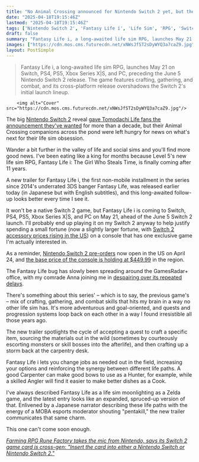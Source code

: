 ```yaml
---
title: "No Animal Crossing announced for Nintendo Switch 2 yet, but the life sim RPG I've waited 11 years for is coming to Switch next month"
date: "2025-04-18T19:15:46Z"
lastmod: "2025-04-18T19:15:46Z"
tags: ['Nintendo Switch 2', 'Fantasy Life i', 'Life Sim', 'RPG', 'Switch', 'PS4', 'PS5', 'Xbox Series X|S', 'PC', 'Tomodachi Life']
draft: false
summary: "Fantasy Life i, a long-awaited life sim RPG, launches May 21 on Switch, PS4, PS5, Xbox Series X|S, and PC, preceding the June 5 Nintendo Switch 2 release.  The game features crafting, gathering, and combat, and its cross-platform release overshadows the Switch 2's initial launch lineup."
images: ["https://cdn.mos.cms.futurecdn.net/xNWsJfST2sDyWYQ3a7caZ9.jpg"]
layout: PostSimple
---
```

> Fantasy Life i, a long-awaited life sim RPG, launches May 21 on Switch, PS4, PS5, Xbox Series X|S, and PC, preceding the June 5 Nintendo Switch 2 release.  The game features crafting, gathering, and combat, and its cross-platform release overshadows the Switch 2's initial launch lineup.


        <img alt="Cover" src="https://cdn.mos.cms.futurecdn.net/xNWsJfST2sDyWYQ3a7caZ9.jpg"/>
        
The big [<u>Nintendo Switch 2</u>](https://www.gamesradar.com/nintendo-switch-2-guide/) reveal [<u>gave Tomodachi Life fans the announcement they've wanted</u>](https://www.gamesradar.com/games/simulation/tomodachi-life-sickos-waited-12-years-for-a-sequel-and-now-its-so-popular-its-even-overshadowed-the-nintendo-switch-2-buzz-in-japan/) for more than a decade, but their Animal Crossing companions across the pond were left hungry for news on what's next for their life sim obsession.

Wander a bit further in the valley of life and social sims and you'll find more good news. I've been eating like a king for months because Level 5's new life sim RPG, Fantasy Life i: The Girl Who Steals Time, is finally coming after 11 years.

A new trailer for Fantasy Life i, the first non-mobile installment in the series since 2014's underrated 3DS banger Fantasy Life, was released earlier today (in Japanese but with English subtitles), and this long-awaited follow-up looks better every time I see it.

It won't be a native Switch 2 game, but Fantasy Life i is coming to Switch, PS4, PS5, Xbox Series X|S, and PC on May 21, ahead of the June 5 Switch 2 launch. I'll probably end up playing it on my Switch 2 anyway to help justify spending a small fortune (now a slightly larger fortune, with [<u>Switch 2 accessory prices rising in the US</u>](https://www.gamesradar.com/platforms/nintendo-switch-2/nintendo-raises-the-price-of-switch-2-accessories-in-the-us-putting-a-new-pair-of-joy-cons-at-an-eye-watering-usd94-99/)) on a console that has one exclusive game I'm actually interested in.

As a reminder, [<u>Nintendo Switch 2 pre-orders</u>](https://www.gamesradar.com/platforms/nintendo-switch-2/how-to-pre-order-nintendo-switch-2-top-tips-from-my-years-of-stock-hunting/) now open in the US on April 24, and [<u>the base price of the console is holding at $449.99</u>](https://www.gamesradar.com/hardware/nintendo-switch-2-price-remains-usd450-in-us-despite-tariffs-but-accessories-will-experience-price-adjustments-and-us-pre-orders-open-april-24/) in the region.

The Fantasy Life bug has slowly been spreading around the GamesRadar+ office, with my comrade Anna joining me in [<u>despairing over its repeated delays</u>](https://www.gamesradar.com/games/rpg/nintendo-delivers-the-saddest-news-ive-heard-since-animal-crossings-updates-ceased-the-long-awaited-fantasy-life-sequel-was-delayed-again/).

There's something about this series' – which is to say, the previous game's – mix of crafting, gathering, and combat skills that hits my brain in a way no other life sim has. It's more adventurous and goal-oriented, and quests and progression systems loop back on each other in a way I found irresistible all those years ago.

The new trailer spotlights the cycle of accepting a quest to craft a specific item, sourcing the materials out in the wild (sometimes by courteously escorting monsters or skill bosses into the afterlife), and then crafting up a storm back at the carpentry desk.

Fantasy Life i lets you change jobs as needed out in the field, increasing your options and reinforcing the synergy between different life paths. A good Carpenter can make good bows to use as a Hunter, for example, while a skilled Angler will find it easier to make better dishes as a Cook.

I've always described Fantasy Life as a life sim moonlighting as a Zelda game, and the latest entry looks like an expanded, spruced-up version of that. Enlivened by a Japanese narrator describing these life paths with the energy of a MOBA esports moderator shouting "pentakill," the new trailer communicates that same charm.

This one can't come soon enough.

[<u><em>Farming RPG Rune Factory takes the mic from Nintendo, says its Switch 2 game card is cross-gen: "Insert the card into either a Nintendo Switch or Nintendo Switch 2."</em></u>](https://www.gamesradar.com/platforms/nintendo-switch-2/farming-rpg-rune-factory-takes-the-mic-from-nintendo-says-its-switch-2-game-card-is-cross-gen-insert-the-card-into-either-a-nintendo-switch-or-nintendo-switch-2/)
        